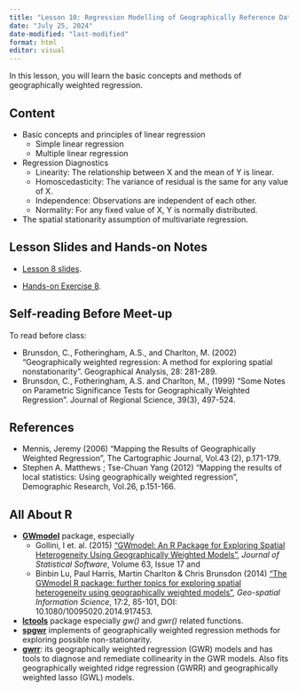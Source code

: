 ```yaml
---
title: "Lesson 10: Regression Modelling of Geographically Reference Data"
date: "July 25, 2024"  
date-modified: "last-modified"
format: html
editor: visual
---
```


In this lesson, you will learn the basic concepts and methods of geographically weighted regression.

## Content

-   Basic concepts and principles of linear regression
    -   Simple linear regression
    -   Multiple linear regression
-   Regression Diagnostics
    -   Linearity: The relationship between X and the mean of Y is linear.
    -   Homoscedasticity: The variance of residual is the same for any value of X.
    -   Independence: Observations are independent of each other.
    -   Normality: For any fixed value of X, Y is normally distributed.
-   The spatial stationarity assumption of multivariate regression. 


## Lesson Slides and Hands-on Notes

-   [Lesson 8 slides](../lesson/lesson08/lesson08-gwr.html).

-   [Hands-on Exercise 8](https://r4gdsa.netlify.app/chap13.html).

## Self-reading Before Meet-up

To read before class:

-   Brunsdon, C., Fotheringham, A.S., and Charlton, M. (2002) "Geographically weighted regression: A method for exploring spatial nonstationarity". Geographical Analysis, 28: 281-289.
-   Brunsdon, C., Fotheringham, A.S. and Charlton, M., (1999) "Some Notes on Parametric Significance Tests for Geographically Weighted Regression". Journal of Regional Science, 39(3), 497-524.

## References

-   Mennis, Jeremy (2006) "Mapping the Results of Geographically Weighted Regression", The Cartographic Journal, Vol.43 (2), p.171-179.
-   Stephen A. Matthews ; Tse-Chuan Yang (2012) "Mapping the results of local statistics: Using geographically weighted regression", Demographic Research, Vol.26, p.151-166.

## All About R

-   [**GWmodel**](https://cran.r-project.org/web/packages/GWmodel/) package, especially
    -   Gollini, I et. al. (2015) ["GWmodel: An R Package for Exploring Spatial Heterogeneity Using Geographically Weighted Models"](https://www.jstatsoft.org/article/view/v063i17), *Journal of Statistical Software*, Volume 63, Issue 17 and
    -   Binbin Lu, Paul Harris, Martin Charlton & Chris Brunsdon (2014) ["The GWmodel R package: further topics for exploring spatial heterogeneity using geographically weighted models"](https://www.tandfonline.com/doi/full/10.1080/10095020.2014.917453), *Geo-spatial Information Science*, 17:2, 85-101, DOI: 10.1080/10095020.2014.917453.
-   [**lctools**](https://cran.r-project.org/web/packages/lctools/index.html) package especially *gw()* and *gwr()* related functions.
-   [**spgwr**](https://cran.r-project.org/web/packages/spgwr/index.html) implements of geographically weighted regression methods for exploring possible non-stationarity.
-   [**gwrr**](https://cran.r-project.org/web/packages/gwrr/index.html): its geographically weighted regression (GWR) models and has tools to diagnose and remediate collinearity in the GWR models. Also fits geographically weighted ridge regression (GWRR) and geographically weighted lasso (GWL) models.
